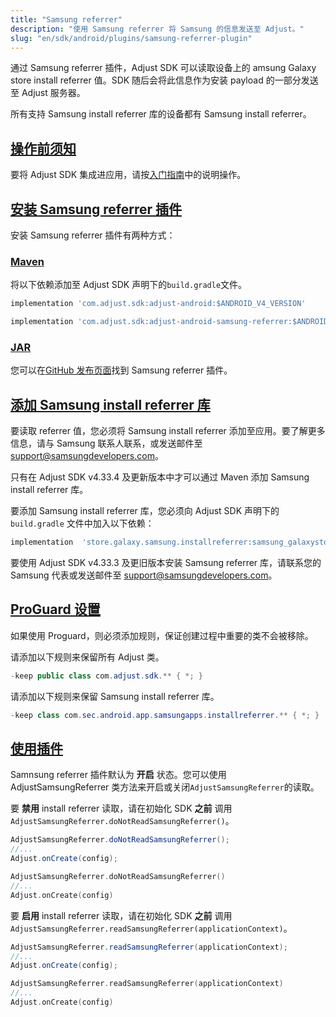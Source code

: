 ```yaml
---
title: "Samsung referrer"
description: "使用 Samsung referrer 将 Samsung 的信息发送至 Adjust。"
slug: "en/sdk/android/plugins/samsung-referrer-plugin"
---
```

通过 Samsung referrer 插件，Adjust SDK 可以读取设备上的 amsung Galaxy store install referrer 值。SDK 随后会将此信息作为安装 payload 的一部分发送至 Adjust 服务器。

所有支持 Samsung install referrer 库的设备都有 Samsung install referrer。

[操作前须知](before-you-begin)
-------------------------

要将 Adjust SDK 集成进应用，请按[入门指南](/en/sdk/android)中的说明操作。

[安装 Samsung referrer 插件](install-the-samsung-referrer-plugin)
-------------------------------------------------------------

安装 Samsung referrer 插件有两种方式：

### [Maven](maven)

将以下依赖添加至 Adjust SDK 声明下的`build.gradle`文件。
<codeblock title="build.gradle"> 

```groovy
implementation 'com.adjust.sdk:adjust-android:$ANDROID_V4_VERSION'

implementation 'com.adjust.sdk:adjust-android-samsung-referrer:$ANDROID_V4_VERSION'

```

</CodeBlock> 

### [JAR](jar)

您可以在[GitHub 发布页面](https://github.com/adjust/android_sdk/releases/latest)找到 Samsung referrer 插件。

[添加 Samsung install referrer 库](add-the-samsung-install-referrer-library)
-------------------------------------------------------------------------

要读取 referrer 值，您必须将 Samsung install referrer 添加至应用。要了解更多信息，请与 Samsung 联系人联系，或发送邮件至 [support@samsungdevelopers.com](mailto:support@samsungdevelopers.com)。
<accordion title="Adjust SDK v4.33.4 及更新版本"> <callout type="important"> 

只有在 Adjust SDK v4\.33\.4 及更新版本中才可以通过 Maven 添加 Samsung install referrer 库。
</Callout> 

要添加 Samsung install referrer 库，您必须向 Adjust SDK 声明下的 `build.gradle` 文件中加入以下依赖：
<codeblock title="build.gradle"> 

```groovy
implementation  'store.galaxy.samsung.installreferrer:samsung_galaxystore_install_referrer:3.0.1'
```

</CodeBlock> </Accordion> <accordion title="Adjust SDK v4.33.3 及更旧版本"> 

要使用 Adjust SDK v4\.33\.3 及更旧版本安装 Samsung referrer 库，请联系您的 Samsung 代表或发送邮件至 [support@samsungdevelopers.com](mailto:support@samsungdevelopers.com)。
</Accordion> 

[ProGuard 设置](proguard-settings)
--------------------------------

如果使用 Proguard，则必须添加规则，保证创建过程中重要的类不会被移除。

请添加以下规则来保留所有 Adjust 类。
<codeblock title="proguard.pro"> 

```java
-keep public class com.adjust.sdk.** { *; }
```

</CodeBlock> 

请添加以下规则来保留 Samsung install referrer 库。
<codeblock title="proguard.pro"> 

```java
-keep class com.sec.android.app.samsungapps.installreferrer.** { *; }
```

</CodeBlock> 

[使用插件](use-the-plugin)
----------------------

Samnsung referrer 插件默认为 **开启** 状态。您可以使用 AdjustSamsungReferrer 类方法来开启或关闭`AdjustSamsungReferrer`的读取。

要 **禁用** install referrer 读取，请在初始化 SDK **之前** 调用 `AdjustSamsungReferrer.doNotReadSamsungReferrer()`。
<tabs> <tab title="Java" sync="java"> 

```java
AdjustSamsungReferrer.doNotReadSamsungReferrer();
//...
Adjust.onCreate(config);
```

</Tab> <tab title="Kotlin" sync="kotlin" > 

```kotlin
AdjustSamsungReferrer.doNotReadSamsungReferrer()
//...
Adjust.onCreate(config)
```

</Tab> </Tabs> 

要 **启用** install referrer 读取，请在初始化 SDK **之前** 调用 `AdjustSamsungReferrer.readSamsungReferrer(applicationContext)`。
<tabs> <tab title="Java" sync="java"> 

```java
AdjustSamsungReferrer.readSamsungReferrer(applicationContext);
//...
Adjust.onCreate(config);
```

</Tab> <tab title="Kotlin" sync="kotlin" > 

```kotlin
AdjustSamsungReferrer.readSamsungReferrer(applicationContext)
//...
Adjust.onCreate(config)
```

</Tab> </Tabs>

